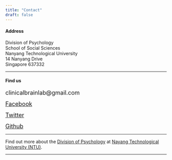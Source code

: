 ```yaml
---
title: "Contact"
draft: false
---
```


#### Address <br />
Division of Psychology <br />
School of Social Sciences <br />
Nanyang Technological University <br />
14 Nanyang Drive <br />
Singapore 637332 <br />

*** 

#### Find us <br />

<i class='far fa-envelope' style='font-size:35px'></i><font size="4"> clinicalbrainlab@gmail.com </font>

<i class='fab fa-facebook-square' style='font-size:35px;color:#3b5998'></i> 
<font size="4">[Facebook](https://www.facebook.com/Clinical-Brain-Lab-1025744954121571/)</font>

<i class='fab fa-twitter-square' style='font-size:35px; color:#00aced'></i> <font size="4">[Twitter](https://twitter.com/cblntu)</font>

<i class='fab fa-github' style='font-size:35px'></i> <font size="4">[Github](https://github.com/ClinicalBrainLab)</font>

*** 

Find out more about the [Division of Psychology](http://www.sss.ntu.edu.sg/Programmes/psychology/Pages/Home.aspx) at [Nayang Technological University (NTU)](https://www.ntu.edu.sg/Pages/home.aspx).

***

